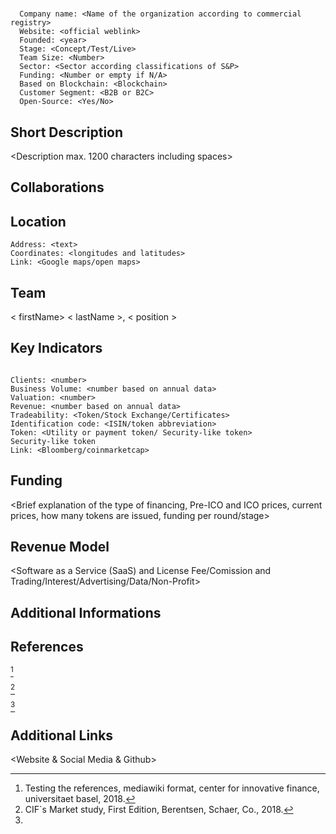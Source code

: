 = <Project Name> =

<pre>
  Company name: <Name of the organization according to commercial registry>
  Website: <official weblink>
  Founded: <year>
  Stage: <Concept/Test/Live>
  Team Size: <Number>
  Sector: <Sector according classifications of S&P>
  Funding: <Number or empty if N/A>
  Based on Blockchain: <Blockchain>
  Customer Segment: <B2B or B2C>
  Open-Source: <Yes/No>
</pre>

==Short Description==
<Description max. 1200 characters including spaces>

==Collaborations==
</first informations about the holding company and its function for the project afterwards other collaborations>

==Location==
<pre>
Address: <text>
Coordinates: <longitudes and latitudes>
Link: <Google maps/open maps>
</pre>

==Team==
< firstName> < lastName >, < position >

==Key Indicators==
<pre>

Clients: <number>
Business Volume: <number based on annual data>
Valuation: <number>
Revenue: <number based on annual data>
Tradeability: <Token/Stock Exchange/Certificates>
Identification code: <ISIN/token abbreviation>
Token: <Utility or payment token/ Security-like token>
Security-like token
Link: <Bloomberg/coinmarketcap>
</pre>

==Funding==
<Brief explanation of the type of financing, Pre-ICO and ICO prices, current prices, how many tokens are issued, funding per round/stage>

==Revenue Model==
<Software as a Service (SaaS) and License Fee/Comission and Trading/Interest/Advertising/Data/Non-Profit>

==Additional Informations==
<Only valuable and necessary Informations>

==References==
<ref>Testing the references, mediawiki format, center for innovative finance, universitaet basel, 2018.</ref>

</or as an alternative citation method, requested if the same reference or footnote is cited several times>

<ref name="CIF">CIF`s Market study, First Edition, Berentsen, Schaer, Co., 2018.</ref>

</afterwards only this is needed to cite the same reference>

<ref name="CIF"/>

<references/>

==Additional Links==
<Website & Social Media & Github>
